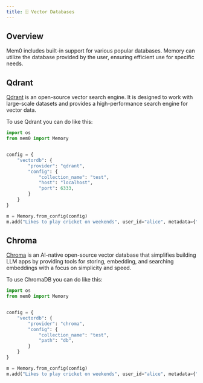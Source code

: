 ```yaml
---
title: 🗄 Vector Databases
---
```


## Overview

Mem0 includes built-in support for various popular databases. Memory can utilize the database provided by the user, ensuring efficient use for specific needs.

<CardGroup>
    <Card title="Qdrant" href="#qdrant"></Card>
    <Card title="Chroma" href="#chroma"></Card>
</CardGroup>


## Qdrant

[Qdrant](https://qdrant.tech/) is an open-source vector search engine. It is designed to work with large-scale datasets and provides a high-performance search engine for vector data.

To use Qdrant you can do like this:

```python
import os
from mem0 import Memory


config = {
    "vectordb": {
        "provider": "qdrant",
        "config": {
            "collection_name": "test",
            "host": "localhost",
            "port": 6333,
        }
    }
}

m = Memory.from_config(config)
m.add("Likes to play cricket on weekends", user_id="alice", metadata={"category": "hobbies"})
```

## Chroma

[Chroma](https://www.trychroma.com/) is an AI-native open-source vector database that simplifies building LLM apps by providing tools for storing, embedding, and searching embeddings with a focus on simplicity and speed.

To use ChromaDB you can do like this:

```python
import os
from mem0 import Memory


config = {
    "vectordb": {
        "provider": "chroma",
        "config": {
            "collection_name": "test",
            "path": "db",
        }
    }
}

m = Memory.from_config(config)
m.add("Likes to play cricket on weekends", user_id="alice", metadata={"category": "hobbies"})
```
